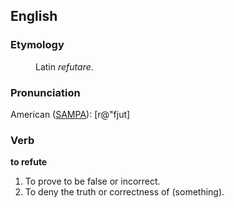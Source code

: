 ==English==

===Etymology===

: Latin ''refutare''.

===Pronunciation===

American ([[SAMPA]]): [r@"fjut]

===Verb===

'''to refute'''

#To prove to be false or incorrect.
#To deny the truth or correctness of (something).